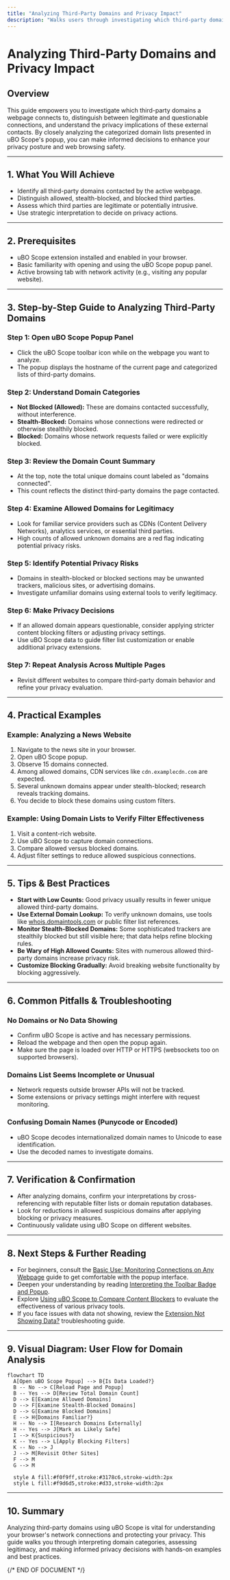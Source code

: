 ```yaml
---
title: "Analyzing Third-Party Domains and Privacy Impact"
description: "Walks users through investigating which third-party domains a webpage contacts, identifying legitimate vs. questionable connectivity, and strategies for interpreting results for better privacy decisions."
---
```


# Analyzing Third-Party Domains and Privacy Impact

## Overview
This guide empowers you to investigate which third-party domains a webpage connects to, distinguish between legitimate and questionable connections, and understand the privacy implications of these external contacts. By closely analyzing the categorized domain lists presented in uBO Scope's popup, you can make informed decisions to enhance your privacy posture and web browsing safety.

---

## 1. What You Will Achieve
- Identify all third-party domains contacted by the active webpage.
- Distinguish allowed, stealth-blocked, and blocked third parties.
- Assess which third parties are legitimate or potentially intrusive.
- Use strategic interpretation to decide on privacy actions.

---

## 2. Prerequisites
- uBO Scope extension installed and enabled in your browser.
- Basic familiarity with opening and using the uBO Scope popup panel.
- Active browsing tab with network activity (e.g., visiting any popular website).

---

## 3. Step-by-Step Guide to Analyzing Third-Party Domains

### Step 1: Open uBO Scope Popup Panel
- Click the uBO Scope toolbar icon while on the webpage you want to analyze.
- The popup displays the hostname of the current page and categorized lists of third-party domains.

### Step 2: Understand Domain Categories
- **Not Blocked (Allowed):** These are domains contacted successfully, without interference.
- **Stealth-Blocked:** Domains whose connections were redirected or otherwise stealthily blocked.
- **Blocked:** Domains whose network requests failed or were explicitly blocked.

### Step 3: Review the Domain Count Summary
- At the top, note the total unique domains count labeled as "domains connected".
- This count reflects the distinct third-party domains the page contacted.

### Step 4: Examine Allowed Domains for Legitimacy
- Look for familiar service providers such as CDNs (Content Delivery Networks), analytics services, or essential third parties.
- High counts of allowed unknown domains are a red flag indicating potential privacy risks.

### Step 5: Identify Potential Privacy Risks
- Domains in stealth-blocked or blocked sections may be unwanted trackers, malicious sites, or advertising domains.
- Investigate unfamiliar domains using external tools to verify legitimacy.

### Step 6: Make Privacy Decisions
- If an allowed domain appears questionable, consider applying stricter content blocking filters or adjusting privacy settings.
- Use uBO Scope data to guide filter list customization or enable additional privacy extensions.

### Step 7: Repeat Analysis Across Multiple Pages
- Revisit different websites to compare third-party domain behavior and refine your privacy evaluation.

---

## 4. Practical Examples

### Example: Analyzing a News Website
1. Navigate to the news site in your browser.
2. Open uBO Scope popup.
3. Observe 15 domains connected.
4. Among allowed domains, CDN services like `cdn.examplecdn.com` are expected.
5. Several unknown domains appear under stealth-blocked; research reveals tracking domains.
6. You decide to block these domains using custom filters.

### Example: Using Domain Lists to Verify Filter Effectiveness
1. Visit a content-rich website.
2. Use uBO Scope to capture domain connections.
3. Compare allowed versus blocked domains.
4. Adjust filter settings to reduce allowed suspicious connections.

---

## 5. Tips & Best Practices

- **Start with Low Counts:** Good privacy usually results in fewer unique allowed third-party domains.
- **Use External Domain Lookup:** To verify unknown domains, use tools like [whois.domaintools.com](https://whois.domaintools.com) or public filter list references.
- **Monitor Stealth-Blocked Domains:** Some sophisticated trackers are stealthily blocked but still visible here; that data helps refine blocking rules.
- **Be Wary of High Allowed Counts:** Sites with numerous allowed third-party domains increase privacy risk.
- **Customize Blocking Gradually:** Avoid breaking website functionality by blocking aggressively.

---

## 6. Common Pitfalls & Troubleshooting

### No Domains or No Data Showing
- Confirm uBO Scope is active and has necessary permissions.
- Reload the webpage and then open the popup again.
- Make sure the page is loaded over HTTP or HTTPS (websockets too on supported browsers).

### Domains List Seems Incomplete or Unusual
- Network requests outside browser APIs will not be tracked.
- Some extensions or privacy settings might interfere with request monitoring.

### Confusing Domain Names (Punycode or Encoded)
- uBO Scope decodes internationalized domain names to Unicode to ease identification.
- Use the decoded names to investigate domains.

---

## 7. Verification & Confirmation
- After analyzing domains, confirm your interpretations by cross-referencing with reputable filter lists or domain reputation databases.
- Look for reductions in allowed suspicious domains after applying blocking or privacy measures.
- Continuously validate using uBO Scope on different websites.

---

## 8. Next Steps & Further Reading
- For beginners, consult the [Basic Use: Monitoring Connections on Any Webpage](/guides/getting-started-essentials/basic-workflow-monitoring) guide to get comfortable with the popup interface.
- Deepen your understanding by reading [Interpreting the Toolbar Badge and Popup](/getting-started/first-steps-usage/interpreting-results).
- Explore [Using uBO Scope to Compare Content Blockers](/guides/practical-usage-patterns/comparing-content-blockers) to evaluate the effectiveness of various privacy tools.
- If you face issues with data not showing, review the [Extension Not Showing Data?](/getting-started/troubleshooting/extension-not-showing-data) troubleshooting guide.

---

## 9. Visual Diagram: User Flow for Domain Analysis

```mermaid
flowchart TD
  A[Open uBO Scope Popup] --> B{Is Data Loaded?}
  B -- No --> C[Reload Page and Popup]
  B -- Yes --> D[Review Total Domain Count]
  D --> E[Examine Allowed Domains]
  D --> F[Examine Stealth-Blocked Domains]
  D --> G[Examine Blocked Domains]
  E --> H{Domains Familiar?}
  H -- No --> I[Research Domains Externally]
  H -- Yes --> J[Mark as Likely Safe]
  I --> K{Suspicious?}
  K -- Yes --> L[Apply Blocking Filters]
  K -- No --> J
  J --> M[Revisit Other Sites]
  F --> M
  G --> M

  style A fill:#f0f9ff,stroke:#3178c6,stroke-width:2px
  style L fill:#f9d6d5,stroke:#d33,stroke-width:2px
```

---

## 10. Summary
Analyzing third-party domains using uBO Scope is vital for understanding your browser's network connections and protecting your privacy. This guide walks you through interpreting domain categories, assessing legitimacy, and making informed privacy decisions with hands-on examples and best practices.

{/*
END OF DOCUMENT
*/}